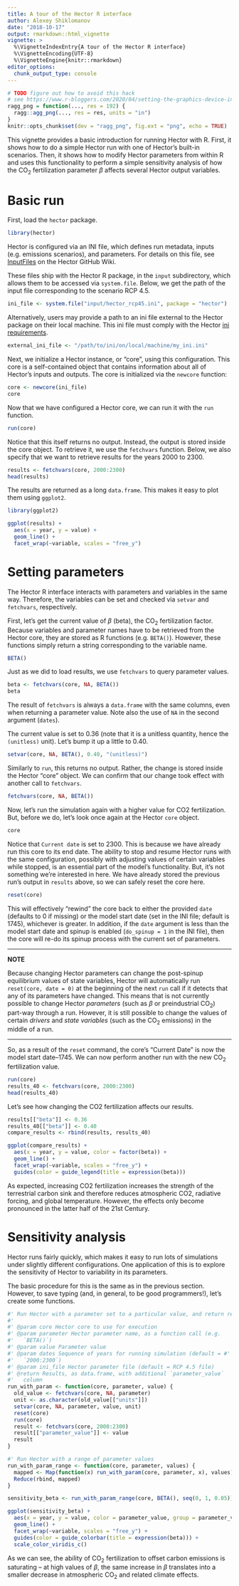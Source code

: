 ```yaml
---
title: A tour of the Hector R interface
author: Alexey Shiklomanov
date: "2018-10-17"
output: rmarkdown::html_vignette
vignette: >
  %\VignetteIndexEntry{A tour of the Hector R interface}
  %\VignetteEncoding{UTF-8}
  %\VignetteEngine{knitr::rmarkdown}
editor_options: 
  chunk_output_type: console
---
```


```r
# TODO figure out how to avoid this hack
# see https://www.r-bloggers.com/2020/04/setting-the-graphics-device-in-a-rmarkdown-document/
ragg_png = function(..., res = 192) {
  ragg::agg_png(..., res = res, units = "in")
}
knitr::opts_chunk$set(dev = "ragg_png", fig.ext = "png", echo = TRUE)
```

This vignette provides a basic introduction for running Hector with R.
First, it shows how to do a simple Hector run with one of Hector's built-in scenarios.
Then, it shows how to modify Hector parameters from within R and uses this functionality to perform a simple sensitivity analysis of how the CO$_2$ fertilization parameter $\beta$ affects several Hector output variables.

# Basic run

First, load the `hector` package.

```r
library(hector) 
```

Hector is configured via an INI file, which defines run metadata, inputs (e.g. emissions scenarios), and parameters.
For details on this file, see [InputFiles](https://github.com/JGCRI/hector/wiki/InputFiles) on the Hector GitHub Wiki.

These files ship with the Hector R package, in the `input` subdirectory, which allows them to be accessed via `system.file`.
Below, we get the path of the input file corresponding to the scenario RCP 4.5.

```r
ini_file <- system.file("input/hector_rcp45.ini", package = "hector") 
```


Alternatively, users may provide a path to an ini file external to the Hector package on their local machine. This ini file must comply with the Hector  [ini requirements](https://github.com/JGCRI/hector/wiki/InputFiles). 

```r
external_ini_file <- "/path/to/ini/on/local/machine/my_ini.ini"
```


Next, we initialize a Hector instance, or "core", using this configuration.
This core is a self-contained object that contains information about all of Hector's inputs and outputs.
The core is initialized via the `newcore` function:

```r
core <- newcore(ini_file)
core 
```

Now that we have configured a Hector core, we can run it with the `run` function.

```r
run(core) 
```

Notice that this itself returns no output.
Instead, the output is stored inside the core object.
To retrieve it, we use the `fetchvars` function.
Below, we also specify that we want to retrieve results for the years 2000 to 2300.

```r
results <- fetchvars(core, 2000:2300)
head(results) 
```

The results are returned as a long `data.frame`.
This makes it easy to plot them using `ggplot2`.

```r
library(ggplot2)

ggplot(results) +
  aes(x = year, y = value) +
  geom_line() +
  facet_wrap(~variable, scales = "free_y")
```

# Setting parameters

The Hector R interface interacts with parameters and variables in the same way.
Therefore, the variables can be set and checked via `setvar` and `fetchvars`, respectively.

First, let's get the current value of $\beta$ (beta), the CO$_2$ fertilization factor.
Because variables and parameter names have to be retrieved from the Hector core, they are stored as R functions (e.g. `BETA()`).
However, these functions simply return a string corresponding to the variable name.

```r
BETA()
```

Just as we did to load results, we use `fetchvars` to query parameter values.

```r
beta <- fetchvars(core, NA, BETA())
beta 
```

The result of `fetchvars` is always a `data.frame` with the same columns, even when returning a parameter value.
Note also the use of `NA` in the second argument (`dates`).

The current value is set to 0.36 (note that it is a unitless quantity, hence the `(unitless)` unit).
Let's bump it up a little to 0.40.

```r
setvar(core, NA, BETA(), 0.40, "(unitless)") 
```

Similarly to `run`, this returns no output.
Rather, the change is stored inside the Hector "core" object.
We can confirm that our change took effect with another call to `fetchvars`.

```r
fetchvars(core, NA, BETA()) 
```

Now, let's run the simulation again with a higher value for CO2 fertilization.
But, before we do, let's look once again at the Hector `core` object.

```r
core
```

Notice that `Current date` is set to 2300.
This is because we have already run this core to its end date.
The ability to stop and resume Hector runs with the same configuration, possibly with adjusting values of certain variables while stopped, is an essential part of the model's functionality.
But, it's not something we're interested in here.
We have already stored the previous run's output in `results` above, so we can safely reset the core here.

```r
reset(core)
```

This will effectively "rewind" the core back to either the provided `date` (defaults to 0 if missing) or the model start date (set in the INI file; default is 1745), whichever is greater.
In addition, if the `date` argument is less than the model start date and spinup is enabled (`do_spinup = 1` in the INI file), then the core will re-do its spinup process with the current set of parameters.

***
**NOTE**

Because changing Hector parameters can change the post-spinup equilibrium values of state variables, Hector will automatically run `reset(core, date = 0)` at the beginning of the next `run` call if it detects that any of its parameters have changed.
This means that is not currently possible to change Hector _parameters_ (such as $\beta$ or preindustrial CO~2~) part-way through a run.
However, it is still possible to change the values of certain _drivers_ and _state variables_ (such as the CO~2~ emissions) in the middle of a run.

***

So, as a result of the `reset` command, the core's "Current Date" is now the model start date--1745.
We can now perform another run with the new CO$_2$ fertilization value.

```r
run(core)
results_40 <- fetchvars(core, 2000:2300)
head(results_40) 
```

Let's see how changing the CO2 fertilization affects our results.

```r
results[["beta"]] <- 0.36
results_40[["beta"]] <- 0.40
compare_results <- rbind(results, results_40)

ggplot(compare_results) +
  aes(x = year, y = value, color = factor(beta)) +
  geom_line() +
  facet_wrap(~variable, scales = "free_y") +
  guides(color = guide_legend(title = expression(beta)))
```

As expected, increasing CO2 fertilization increases the strength of the terrestrial carbon sink and therefore reduces atmospheric CO2, radiative forcing, and global temperature.
However, the effects only become pronounced in the latter half of the 21st Century.


# Sensitivity analysis

Hector runs fairly quickly, which makes it easy to run lots of simulations under slightly different configurations.
One application of this is to explore the sensitivity of Hector to variability in its parameters.

The basic procedure for this is the same as in the previous section.
However, to save typing (and, in general, to be good programmers!), let's create some functions.

```r
#' Run Hector with a parameter set to a particular value, and return results 
#'
#' @param core Hector core to use for execution
#' @param parameter Hector parameter name, as a function call (e.g.
#'   `BETA()`)
#' @param value Parameter value
#' @param dates Sequence of years for running simulation (default = #'
#'   `2000:2300`)
#' @param ini_file Hector parameter file (default = RCP 4.5 file)
#' @return Results, as data.frame, with additional `parameter_value`
#'   column
run_with_param <- function(core, parameter, value) {
  old_value <- fetchvars(core, NA, parameter)
  unit <- as.character(old_value[["units"]])
  setvar(core, NA, parameter, value, unit)
  reset(core)
  run(core)
  result <- fetchvars(core, 2000:2300)
  result[["parameter_value"]] <- value
  result
}

#' Run Hector with a range of parameter values
run_with_param_range <- function(core, parameter, values) {
  mapped <- Map(function(x) run_with_param(core, parameter, x), values)
  Reduce(rbind, mapped)
}

sensitivity_beta <- run_with_param_range(core, BETA(), seq(0, 1, 0.05))

ggplot(sensitivity_beta) +
  aes(x = year, y = value, color = parameter_value, group = parameter_value) +
  geom_line() +
  facet_wrap(~variable, scales = "free_y") +
  guides(color = guide_colorbar(title = expression(beta))) +
  scale_color_viridis_c() 
```

As we can see, the ability of CO$_2$ fertilization to offset carbon emissions is saturating -- at high values of $\beta$, the same increase in $\beta$ translates into a smaller decrease in atmospheric CO$_2$ and related climate effects.
